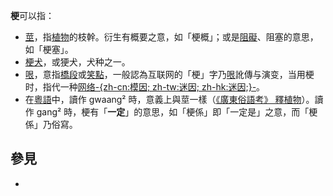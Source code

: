 '''梗'''可以指：
* [[莖|莖]]，指[[植物|植物]]的枝幹。衍生有概要之意，如「梗概」；或是[[阻礙|阻礙]]、阻塞的意思，如「梗塞」。
* [[梗犬|梗犬]]，或㹴犬，犬种之一。
*[[哏|哏]]，意指[[橋段|橋段]]或[[笑點|笑點]]，一般認為互联网的「梗」字乃[[哏|哏]]訛傳与演变，当用梗时，指代一种[[网路爆红事物|网络-{zh-cn:模因; zh-tw:迷因; zh-hk:迷因;}-]]。
* 在[[粵語|粵語]]中，讀作 gwaang² 時，意義上與莖一樣（[https://web.archive.org/web/20150620195012/http://www.chinapage.com/language/suyu/gdfy/19zhiwu.gif 《廣東俗語考》 釋植物]）。讀作 gang² 時，梗有「'''一定'''」的意思，如「梗係」即「一定是」之意，而「梗係」乃俗寫。
== 參見 ==
* {{Lookfrom|梗}}

{{disambig|G|cat=一字消歧義}}